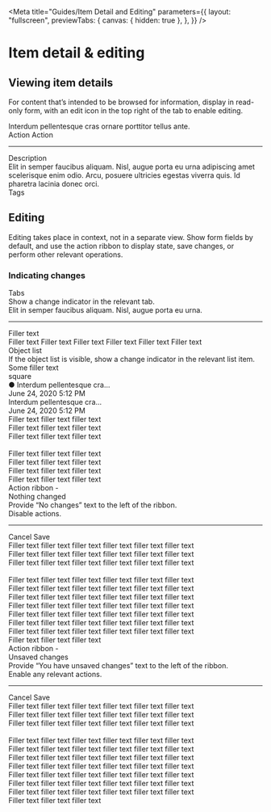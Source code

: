 <!-- item-detail-and-editing.stories.mdx -->


<Meta
  title="Guides/Item Detail and Editing"
  parameters={{
    layout: "fullscreen",
    previewTabs: {
      canvas: { hidden: true },
    },
  }}
/>

<style>{`
    .container {
        display: flex;
        flex-direction: column;
        width: 960px;
        height: 400px;
        border-radius: 8px;
        border: var(--mdc-theme-border) 1px solid;
        margin-top: 24px;
        background-color: var(--mdc-theme-surface);
    }
    .toolbar {
        display: flex;
        justify-content: space-between;
        align-items: center;
        width: 100%;
        padding-top: 16px;
        border-top: solid 2px #f3753f;
        border-top-left-radius: 3px;
        border-top-right-radius: 3px;
    }
    .header {
        font-family: var(--mdc-typography-headline6-font-family);
        font-size: var(--mdc-typography-headline6-font-size);
        font-weight: var(--mdc-typography-headline6-font-weight);
        line-height: var(--mdc-typography-headline6-line-height);
        color: var(--mdc-theme-text-primary-on-background);
        margin-left: 16px;
    }
    .actions {
        margin-right: 16px;
    }
    .actions td-button:first-of-type {
        margin-right: 8px;
    }
    td-tab-bar {
        width: 400px;
        margin-left: 16px;
    }
    .sbdocs .sbdocs-hr {
        margin-top: 0;
        padding-bottom: 16px;
    }
    .content {
        display: flex;
        flex-direction: column;
        align-items: center;
        position: relative;
    }
    .content div:first-of-type {
        width: 60%;
    }
    .content td-icon-button {
        position: absolute;
        right: 8px;
        top: -8px;
        padding: 0;
    }
    .content-text {
        color: var(--mdc-theme-text-primary-on-background);
    }
    .subtitle {
        font-family: var(--mdc-typography-subtitle1-font-family);
        font-size: var(--mdc-typography-subtitle1-font-size);
        font-weight: var(--mdc-typography-subtitle1-font-weight);
        line-height: var(--mdc-typography-subtitle1-line-height);
        margin-bottom: 4px;
    }
    .subtitle:last-of-type {
        margin-top: 16px;
    }
    .changes-container {
        display: flex;
        flex-direction: column;
        gap: 24px;
    }
    .changes-container-item {
        display: flex;
        gap: 24px;
    }
    .changes-container-item > div:first-of-type {
        width: 30%;
    }
    .changes-container-item > div:last-of-type {
        width: 60%;
    }
    .changes-container .sbdocs .sbdocs-hr {
        padding: 0;
    }
    .skeleton-title {
        margin-left: 16px;
        margin-top: 8px;
    }
    .changes-title {
        font-family: var(--mdc-typography-headline6-font-family);
        font-size: var(--mdc-typography-headline6-font-size);
        font-weight: var(--mdc-typography-headline6-font-weight);
        line-height: var(--mdc-typography-headline6-line-height);
        color: var(--mdc-theme-text-primary-on-background);
        margin-bottom: 8px;
    }
    .changes-example {
        width: 632px;
        min-height: 200px;
        border: solid 1px var(--mdc-theme-border);
        border-radius: 8px;
        background-color: var(--mdc-theme-surface);
    }
    .list-item {
        display: flex;
        align-items: center;
        justify-content: space-between;
        height: 56px;
        padding-left: 16px;
        border-bottom: solid var(--mdc-theme-border) 1px;
    }
    .list-item:last-of-type {
        border-bottom: none;
    }
    .list-item-text {
        font-family: var(--mdc-typography-body1-font-family);
        font-size: var(--mdc-typography-body1-font-size);
        font-weight: var(--mdc-typography-body1-font-weight);
        line-height: var(--mdc-typography-body1-line-height);
        color: var(--mdc-theme-text-primary-on-background);
    }
    .list-item-subtext {
        font-family: var(--mdc-typography-body2-font-family);
        font-size: var(--mdc-typography-body2-font-size);
        font-weight: var(--mdc-typography-body2-font-weight);
        line-height: var(--mdc-typography-body2-line-height);
    }
    .list-item-blue-bg {
        background-color: var(--mdc-theme-surface-primary-highlight-hover);
    }
    .skeleton-block {
        width: 96px;
        height: 32px;
        border-radius: 8px;
        background-color: var(--mdc-theme-border);
        margin-right: 16px;
    }
    .skeleton-square {
        width: 24px;
        height: 24px;
        background-color: var(--mdc-theme-border);
        margin-right: 16px;
    }
    .object-list-example {
        display: flex;
    }
    .object-list-left {
        width: 50%;
        border-right: solid 1px var(--mdc-theme-border);
    }
    .object-list-item {
        justify-content: flex-start;
        column-gap: 16px;
    }
    .object-list-left > div.list-item {
        height: 33%;
    }
    td-icon {
        display: flex;
        align-items: center;
        justify-content: center;
        background-color: var(--mdc-theme-border);
        width: 40px;
        height: 40px;
        border-radius: 50%;
    }
    .object-list-right {
        padding-left: 16px;
        padding-top: 14px;
        overflow: hidden;
    }
    .action-ribbon-bottom-content {
        padding-left: 16px;
        padding-top: 14px;
        border-top: solid 1px var(--mdc-theme-border);
    }
    .new-text-block {
        margin-top: 16px;
    }
`}</style>

# Item detail & editing

## Viewing item details

For content that’s intended to be browsed for information, display in read-only form, with an edit icon in the top right of the tab to enable editing.

<div class="container">
  <div class="toolbar">
    <div class="header">
      Interdum pellentesque cras ornare porttitor tellus ante.
    </div>
    <div class="actions">
      <td-button outlined slot="buttonActions">
        Action
      </td-button>
      <td-button outlined slot="buttonActions">
        Action
      </td-button>
    </div>
  </div>
  <td-tab-bar activeIndex="0">
    <td-tab null label="Details"></td-tab>
    <td-tab null label="Tab 2"></td-tab>
    <td-tab null label="Tab 3"></td-tab>
    <td-tab null label="Tab 4"></td-tab>
  </td-tab-bar>
  <hr />
  <div class="content">
    <div>
      <div class="subtitle">Description</div>
      <div class="content-text">
        Elit in semper faucibus aliquam. Nisl, augue porta eu urna adipiscing
        amet scelerisque enim odio. Arcu, posuere ultricies egestas viverra
        quis. Id pharetra lacinia donec orci.
      </div>
      <div class="subtitle">Tags</div>
      <td-chip-set>
        <td-chip label="Lorem"></td-chip>
        <td-chip label="Ipsum"></td-chip>
        <td-chip label="Dolor sit"></td-chip>
      </td-chip-set>
    </div>
    <td-icon-button icon="edit"></td-icon-button>
  </div>
</div>

## Editing

Editing takes place in context, not in a separate view. Show form fields by default, and use the action ribbon to display state, save changes, or perform other relevant operations.

### Indicating changes

<div class="changes-container">
  <div class="changes-container-item">
    <div>
        <div class="changes-title">Tabs</div>
        <div>Show a change indicator in the relevant tab.</div>
    </div>
    <div class="changes-example">
        <div class="skeleton-text skeleton-title">
            Elit in semper faucibus aliquam. Nisl, augue porta eu urna.
        </div>
        <td-tab-bar activeIndex="0">
            <td-tab null label="Details ●"></td-tab>
            <td-tab null label="Tab 2"></td-tab>
            <td-tab null label="Tab 3"></td-tab>
            <td-tab null label="Tab 4"></td-tab>
        </td-tab-bar>
        <hr />
        <div class="list-item list-item-blue-bg">
            <div class="skeleton-text">Filler text</div>
            <div class="skeleton-block"></div>
        </div>
        <div class="list-item">
            <div class="skeleton-text">Filler text Filler text Filler text Filler text Filler text Filler text</div>
        </div>
    </div>
  </div>

  <div class="changes-container-item">
    <div>
        <div class="changes-title">Object list</div>
        <div>
            If the object list is visible, show a change indicator in the relevant
            list item.
        </div>
    </div>
    <div class="changes-example object-list-example">
        <div class="object-list-left">
            <div class="list-item">
                <div class="skeleton-text">Some filler text</div>
                <div class="skeleton-square"></div>
            </div>
            <div class="list-item list-item-blue-bg object-list-item">
                <td-icon>square</td-icon>
                <div>
                   <div class="list-item-text">● Interdum pellentesque cra...</div>
                   <div class="list-item-subtext">June 24, 2020 5:12 PM</div>
                </div>
            </div>
            <div class="list-item object-list-item">
                <td-icon></td-icon>
                <div>
                   <div class="list-item-text skeleton-text">Interdum pellentesque cra...</div>
                   <div class="list-item-subtext skeleton-text">June 24, 2020 5:12 PM</div>
                </div>
            </div>
        </div>
        <div class="object-list-right">
            <div class="skeleton-text">Filler text filler text filler text</div>
            <div class="skeleton-text">Filler text filler text filler text</div>
            <div class="skeleton-text">Filler text filler text filler text</div>
            <br/>
            <div class="skeleton-text">Filler text filler text filler text</div>
            <div class="skeleton-text">Filler text filler text filler text</div>
            <div class="skeleton-text">Filler text filler text filler text</div>
            <div class="skeleton-text">Filler text filler text filler text</div>
        </div>
    </div>
  </div>
  <div class="changes-container-item">
    <div>
        <div class="changes-title">Action ribbon - <br /> Nothing changed</div>
        <div>Provide “No changes” text to the left of the ribbon.</div>
        <div class="new-text-block">Disable actions.</div>
    </div>
    <div class="changes-example">
        <td-tab-bar activeIndex="0">
            <td-tab null label="Details"></td-tab>
            <td-tab null label="Tab 2"></td-tab>
            <td-tab null label="Tab 3"></td-tab>
            <td-tab null label="Tab 4"></td-tab>
        </td-tab-bar>
        <hr/>
        <td-action-ribbon labelText="No changes" state="undefined" null>
            <td-button slot="action-items" outlined>Cancel</td-button>
            <td-button slot="action-items" raised disabled>Save</td-button>
        </td-action-ribbon>
        <div class="action-ribbon-bottom-content">
            <div class="skeleton-text">Filler text filler text filler text filler text filler text filler text</div>
            <div class="skeleton-text">Filler text filler text filler text filler text filler text filler text</div>
            <div class="skeleton-text">Filler text filler text filler text filler text filler text filler text</div>
            <br/>
            <div class="skeleton-text">Filler text filler text filler text filler text filler text filler text</div>
            <div class="skeleton-text">Filler text filler text filler text filler text filler text filler text</div>
            <div class="skeleton-text">Filler text filler text filler text filler text filler text filler text</div>
            <div class="skeleton-text">Filler text filler text filler text filler text filler text filler text</div>
            <div class="skeleton-text">Filler text filler text filler text filler text filler text filler text</div>
            <div class="skeleton-text">Filler text filler text filler text filler text filler text filler text</div>
            <div class="skeleton-text">Filler text filler text filler text filler text filler text filler text</div>
            <div class="skeleton-text">Filler text filler text filler text </div>
        </div>
    </div>
  </div>
  <div class="changes-container-item">
    <div>
        <div class="changes-title">Action ribbon - <br /> Unsaved changes</div>
        <div>Provide “You have unsaved changes” text to the left of the ribbon.</div>
        <div class="new-text-block">Enable any relevant actions.</div>
    </div>
    <div class="changes-example">
        <td-tab-bar activeIndex="0">
            <td-tab null label="Details ●"></td-tab>
            <td-tab null label="Tab 2"></td-tab>
            <td-tab null label="Tab 3"></td-tab>
            <td-tab null label="Tab 4"></td-tab>
        </td-tab-bar>
        <hr/>
        <td-action-ribbon labelText="You have unsaved changes" state="active" null>
            <td-button slot="action-items" outlined>Cancel</td-button>
            <td-button class="primary" slot="action-items" raised>Save</td-button>
        </td-action-ribbon>
        <div class="action-ribbon-bottom-content">
            <div class="skeleton-text">Filler text filler text filler text filler text filler text filler text</div>
            <div class="skeleton-text">Filler text filler text filler text filler text filler text filler text</div>
            <div class="skeleton-text">Filler text filler text filler text filler text filler text filler text</div>
            <br/>
            <div class="skeleton-text">Filler text filler text filler text filler text filler text filler text</div>
            <div class="skeleton-text">Filler text filler text filler text filler text filler text filler text</div>
            <div class="skeleton-text">Filler text filler text filler text filler text filler text filler text</div>
            <div class="skeleton-text">Filler text filler text filler text filler text filler text filler text</div>
            <div class="skeleton-text">Filler text filler text filler text filler text filler text filler text</div>
            <div class="skeleton-text">Filler text filler text filler text filler text filler text filler text</div>
            <div class="skeleton-text">Filler text filler text filler text filler text filler text filler text</div>
            <div class="skeleton-text">Filler text filler text filler text </div>
        </div>
    </div>
  </div>
</div>
